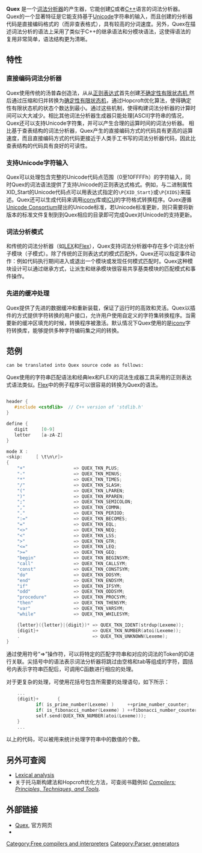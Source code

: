 {{Infobox_Software |
  name = quex |
  logo = |
  developer = Dr.-Ing. Frank-Rene Schäfer |
  latest_release_version = 0.59.7 |
  latest_release_date = {{release date|2011|08|14}} |
  operating_system = [[Cross-platform|Cross-platform]] |
  genre = [[Lexical_analysis|Lexical analyzer]] generator |
  license = [[GNU_Lesser_General_Public_License|LGPL]]|
  website = [http://quex.sourceforge.net/ quex.sourceforge.net] |
}}
'''Quex''' 是一个[[词法分析|词法分析器]]的产生器，它能创建[[C语言|C]]或者[[C++|C++]]语言的词法分析器。Quex的一个显著特征是它能支持基于[[Unicode|Unicode]]字符串的输入，而且创建的分析器代码是直接编码格式的（而非查表格式），具有较高的分词速度。另外，Quex在描述词法分析的语法上采用了类似于C++的继承语法和分模块语法，这使得语法的复用非常简单，语法结构更为清晰。

==特性==

===直接编码词法分析器===

Quex使用传统的汤普森创造法，从从[[正则表达式|正则表达式]]首先创建[[不确定性有限状态机|不确定性有限状态机]],然后通过压缩和归并转换为[[确定性有限状态机|确定性有限状态机]]，通过Hopcroft优化算法，使得确定性有限状态机的状态个数达到最小。通过这些机制，使得构建词法分析器的计算时间可以大大减少。相比其他词法分析器生成器只能处理[ASCII]字符串的情况，Quex还可以支持Unicode字符集，并可以产生合理的运算时间的词法分析器。
相比基于查表结构的词法分析器，Quex产生的直接编码方式的代码具有更高的运算速度，而且直接编码方式的代码更接近于人类手工书写的词法分析器代码，因此比查表结构的代码具有良好的可读性。

=== 支持Unicode字符输入===

Quex可以处理包含完整的Unicode代码点范围（0至10FFFFh）的字符输入，同时Quex的词法语法提供了支持Unicode的正则表达式格式。例如，与二进制属性XID_Start的Unicode代码点可以用表达式指定的<code>\P{XID_Start}</code>或<code>\P{XIDS}</code>来描述。Quex还可以生成代码来调用[[iconv|iconv]]库或[[International_Components_for_Unicode|ICU]]的字符格式转换程序。Quex遵循[[Unicode_Consortium|Unicode Consortium]]提出的Unicode标准，若Unicode标准更新，则只需要将新版本的标准文件复制到到Quex相应的目录即可完成Quex对Unicode的支持更新。

===词法分析模式===

和传统的词法分析器（如[[LEX（软件）|LEX]]和[[Flex的词法分析器|Flex]]），Quex支持词法分析器中存在多个词法分析子模块（子模式）。除了传统的正则表达式的模式匹配外，Quex还可以指定事件动作：例如代码执行期间进入或退出一个模块或发现任何模式匹配时。Quex这种模块设计可以通过继承方式，让派生和继承模块很容易共享基类模块的匹配模式和事件操作。

===先进的缓冲处理===

Quex提供了先进的数据缓冲和重新装载，保证了运行时的高效和灵活。Quex以插件的方式提供字符转换的用户接口，允许用户使用自定义的字符集转换程序。当需要新的缓冲区填充的时候，转换程序被激活。默认情况下Quex使用的是[[iconv|iconv]]字符转换库，能够提供多种字符编码集之间的转换。

==范例==
 can be translated into Quex source code as follows:
Quex使用的字符串匹配语法和经典lex和FLEX的词法生成器工具采用的正则表达式语法类似。[[Flex_lexical_analyser|Flex]]中的例子程序可以很容易的转换为Quex的语法。
<syntaxhighlight lang="cpp">

header {
   #include <cstdlib>  // C++ version of 'stdlib.h'
}

define {
   digit     [0-9]
   letter    [a-zA-Z]
}

mode X :
<skip:     [ \t\n\r]> 
{
    "+"                  => QUEX_TKN_PLUS;       
    "-"                  => QUEX_TKN_MINUS;      
    "*"                  => QUEX_TKN_TIMES;      
    "/"                  => QUEX_TKN_SLASH;      
    "("                  => QUEX_TKN_LPAREN;     
    ")"                  => QUEX_TKN_RPAREN;     
    ";"                  => QUEX_TKN_SEMICOLON;  
    ","                  => QUEX_TKN_COMMA;      
    "."                  => QUEX_TKN_PERIOD;     
    ":="                 => QUEX_TKN_BECOMES;    
    "="                  => QUEX_TKN_EQL;        
    "<>"                 => QUEX_TKN_NEQ;        
    "<"                  => QUEX_TKN_LSS;        
    ">"                  => QUEX_TKN_GTR;        
    "<="                 => QUEX_TKN_LEQ;        
    ">="                 => QUEX_TKN_GEQ;        
    "begin"              => QUEX_TKN_BEGINSYM;   
    "call"               => QUEX_TKN_CALLSYM;    
    "const"              => QUEX_TKN_CONSTSYM;   
    "do"                 => QUEX_TKN_DOSYM;      
    "end"                => QUEX_TKN_ENDSYM;     
    "if"                 => QUEX_TKN_IFSYM;      
    "odd"                => QUEX_TKN_ODDSYM;     
    "procedure"          => QUEX_TKN_PROCSYM;    
    "then"               => QUEX_TKN_THENSYM;    
    "var"                => QUEX_TKN_VARSYM;     
    "while"              => QUEX_TKN_WHILESYM;   

    {letter}({letter}|{digit})* => QUEX_TKN_IDENT(strdup(Lexeme));
    {digit}+                    => QUEX_TKN_NUMBER(atoi(Lexeme));
    .                           => QUEX_TKN_UNKNOWN(Lexeme);
}
</syntaxhighlight>

通过使用符号“=>”操作符，可以将特定的匹配字符串和对应的词法的Token的ID进行关联。尖括号中的语法表示词法分析器将跳过由空格和tab等组成的字符，圆括号内表示字符串匹配后，可调用C函数进行相应的处理。

对于更复杂的处理，可使用花括号包含所需要的处理语句，如下所示：

<syntaxhighlight lang="cpp">
    ...
    {digit}+       {
           if( is_prime_number(Lexeme) )     ++prime_number_counter;
           if( is_fibonacci_number(Lexeme) ) ++fibonacci_number_counter;  
           self.send(QUEX_TKN_NUMBER(atoi(Lexeme)));
    }
    ...
</syntaxhighlight>
以上的代码，可以被用来统计处理字符串中的数值的个数。

== 另外可查阅 ==
* [[Lexical_analysis|Lexical analysis]]
* 关于托马斯构建法和Hopcroft优化方法，可查阅书籍例如 ''[[Compilers:_Principles,_Techniques,_and_Tools|Compilers: Principles, Techniques, and Tools]]''.

==外部链接==
* [http://quex.sourceforge.net/ Quex]{{Wayback|url=http://quex.sourceforge.net/ |date=20110718121712 }}, 官方网页
* {{SourceForge|quex|Lexical Analyzer Generator Quex sourceforge 主页}}

[[Category:Free_compilers_and_interpreters|Category:Free compilers and interpreters]]
[[Category:Parser_generators|Category:Parser generators]]